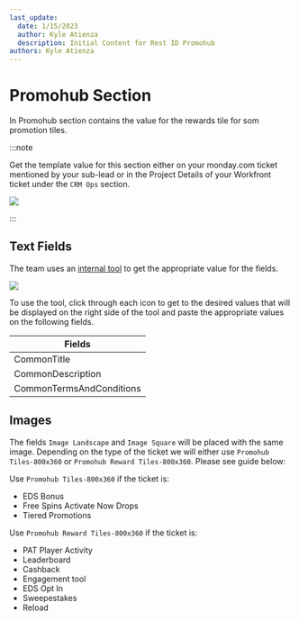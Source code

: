 ---
last_update:
  date: 1/15/2023
  author: Kyle Atienza
  description: Initial Content for Rest ID Promohub
authors: Kyle Atienza
---


# Promohub Section

In Promohub section contains the value for the rewards tile for som promotion tiles.

:::note

Get the template value for this section either on your monday.com ticket mentioned by your sub-lead or in the Project Details of your Workfront ticket under the `CRM Ops` section.

<img className="my-3 w-sm" src={projDetailsTemplate} />

:::

## Text Fields

The team uses an [internal tool](http://betmgm-phtools.entaingroup.corp/promohub-templates/) to get the appropriate value for the fields.

<img className="my-3 mx-md" src={rewardTool} />

To use the tool, click through each icon to get to the desired values that will be displayed on the right side of the tool and paste the appropriate values on the following fields.

| Fields |
| --- |
| CommonTitle |
| CommonDescription |
| CommonTermsAndConditions |

## Images

The fields `Image Landscape` and `Image Square` will be placed with the same image. Depending on the type of the ticket we will either use `Promohub Tiles-800x360` or `Promohub Reward Tiles-800x360`. Please see guide below:

Use `Promohub Tiles-800x360` if the ticket is:
- EDS Bonus
- Free Spins Activate Now Drops
- Tiered Promotions

Use `Promohub Reward Tiles-800x360` if the ticket is:
- PAT Player Activity
- Leaderboard
- Cashback
- Engagement tool
- EDS Opt In
- Sweepestakes
- Reload